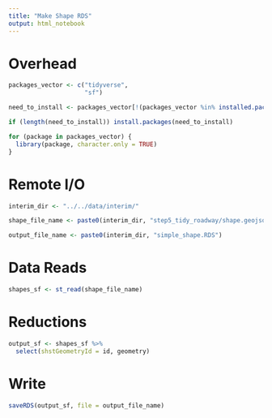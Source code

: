 ```yaml
---
title: "Make Shape RDS"
output: html_notebook
---
```



# Overhead
```r
packages_vector <- c("tidyverse",
                     "sf")

need_to_install <- packages_vector[!(packages_vector %in% installed.packages()[,"Package"])]

if (length(need_to_install)) install.packages(need_to_install)

for (package in packages_vector) {
  library(package, character.only = TRUE)
}

```

# Remote I/O
```r
interim_dir <- "../../data/interim/"

shape_file_name <- paste0(interim_dir, "step5_tidy_roadway/shape.geojson")

output_file_name <- paste0(interim_dir, "simple_shape.RDS")
```

# Data Reads
```r
shapes_sf <- st_read(shape_file_name)
```

# Reductions 
```r
output_sf <- shapes_sf %>%
  select(shstGeometryId = id, geometry)
```

# Write
```r
saveRDS(output_sf, file = output_file_name)
```


